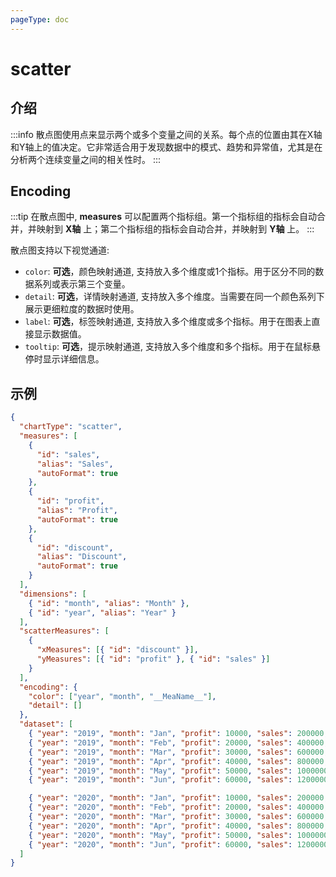 ```yaml
---
pageType: doc
---
```



# scatter

## 介绍
:::info
散点图使用点来显示两个或多个变量之间的关系。每个点的位置由其在X轴和Y轴上的值决定。它非常适合用于发现数据中的模式、趋势和异常值，尤其是在分析两个连续变量之间的相关性时。
:::

## Encoding

:::tip
在散点图中, **measures** 可以配置两个指标组。第一个指标组的指标会自动合并，并映射到 **X轴** 上；第二个指标组的指标会自动合并，并映射到 **Y轴** 上。
:::

散点图支持以下视觉通道:

- `color`: **可选**，颜色映射通道, 支持放入多个维度或1个指标。用于区分不同的数据系列或表示第三个变量。
- `detail`: **可选**，详情映射通道, 支持放入多个维度。当需要在同一个颜色系列下展示更细粒度的数据时使用。
- `label`: **可选**，标签映射通道, 支持放入多个维度或多个指标。用于在图表上直接显示数据值。
- `tooltip`: **可选**，提示映射通道, 支持放入多个维度和多个指标。用于在鼠标悬停时显示详细信息。

## 示例

<EncodingScatter />

```json
{
  "chartType": "scatter",
  "measures": [
    {
      "id": "sales",
      "alias": "Sales",
      "autoFormat": true
    },
    {
      "id": "profit",
      "alias": "Profit",
      "autoFormat": true
    },
    {
      "id": "discount",
      "alias": "Discount",
      "autoFormat": true
    }
  ],
  "dimensions": [
    { "id": "month", "alias": "Month" },
    { "id": "year", "alias": "Year" }
  ],
  "scatterMeasures": [
    {
      "xMeasures": [{ "id": "discount" }],
      "yMeasures": [{ "id": "profit" }, { "id": "sales" }]
    }
  ],
  "encoding": {
    "color": ["year", "month", "__MeaName__"],
    "detail": []
  },
  "dataset": [
    { "year": "2019", "month": "Jan", "profit": 10000, "sales": 200000, "discount": 0.5 },
    { "year": "2019", "month": "Feb", "profit": 20000, "sales": 400000, "discount": 0.2 },
    { "year": "2019", "month": "Mar", "profit": 30000, "sales": 600000, "discount": 0.4 },
    { "year": "2019", "month": "Apr", "profit": 40000, "sales": 800000, "discount": 0.2 },
    { "year": "2019", "month": "May", "profit": 50000, "sales": 1000000, "discount": 0.05 },
    { "year": "2019", "month": "Jun", "profit": 60000, "sales": 1200000, "discount": 0.3 },

    { "year": "2020", "month": "Jan", "profit": 10000, "sales": 200000, "discount": 0.5 },
    { "year": "2020", "month": "Feb", "profit": 20000, "sales": 400000, "discount": 0.2 },
    { "year": "2020", "month": "Mar", "profit": 30000, "sales": 600000, "discount": 0.4 },
    { "year": "2020", "month": "Apr", "profit": 40000, "sales": 800000, "discount": 0.2 },
    { "year": "2020", "month": "May", "profit": 50000, "sales": 1000000, "discount": 0.05 },
    { "year": "2020", "month": "Jun", "profit": 60000, "sales": 1200000, "discount": 0.3 }
  ]
}
```
